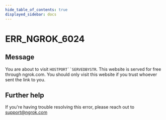 ```yaml
---
hide_table_of_contents: true
displayed_sidebar: docs
---
```



# ERR_NGROK_6024

## Message

You are about to visit `HOSTPORT``SERVEDBYSTR`. This website is served for free through ngrok.com. You should only visit this website if you trust whoever sent the link to you.

<ErrorDetails error="err_ngrok_6024" />

## Further help

If you're having trouble resolving this error, please reach out to [support@ngrok.com](mailto:support@ngrok.com?subject=Help%20with%20ERR_NGROK_6024)
